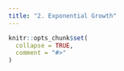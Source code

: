 ```yaml
---
title: "2. Exponential Growth"
---
```


```r
knitr::opts_chunk$set(
  collapse = TRUE,
  comment = "#>"
)
```

<!---

```r
library(biPOD)
T <- 3
time_steps <- 12
delta_t <- T / time_steps
d <- biPOD::sim_stochastic_exponential(10000, 1, .5, steps = time_steps, delta_t = delta_t)
```

The `fit` function along with the parameter `growth_type = "exponential"` can be used to fit a model over an input dataframe assuming an exponential growth.
The function requires as input a `biPOD` object. Other important parameters are:

- `factor_size` : value by which every input will be divided. Default is set to `1`
- `t0_lower_bound` : lowest value allowed for `t0`, which denotes the time point in which the population size was equal to `factor_size`

Additionally, one can tune many additional parameters for specific purposes:

- `chains`, `iter`, `warmup`, `cores` : parameters for the MCMC algorithm

A fit with fixed rates can be obtained without adding any `group` column to the input dataframe.

```r
x <- biPOD::init(d, "exponential sample")
x <- biPOD::fit(x, growth_type = "exponential", factor_size = 1)
```

The warning message says that many transitions were divergent. The very first two parameters that can be tweaked in this case are the `factor_size` and the `t0_lower_bound`. One can examine the posterior of `t0` in order to understand if that's the problem.

```r
biPOD::plot_t0_posterior(x)
```

We can clearly see that the posterior is extremely skewed towards the lowest value allowed for `t0`. Hence, it might be a good idea to re-fit with a lower value.

```r
x <- biPOD::fit(x, growth_type = "exponential", factor_size = 1, t0_lower_bound = -100)
```
Now the fitting went smoothly. The bipod object does now contains a field named `fit` which contains the information about the fitted model. 
The results of the fit can be visually inspected using:

- `plot_traces` : plot the traces of the MCMC chains, passing as `pars` a vector of desired parameter. You set `diagnose` to `TRUE` to obtain a visual representation about the goodness of the chains.
- `plot_normalized_growth_rate_posteriors` : to plot the normalized posteriors for the growth rates
- `plot_fit` : to plot the fitted curve against the observed data

```r
biPOD::plot_traces(x, pars = c("rho[1]"), diagnose = T)
biPOD::plot_normalized_growth_rate_posteriors(x)
biPOD::plot_fit(x)
```

To obtain a fit with variable growth rates one should add the `group` column. We will use three group:

```r
d$group <- floor(d$time)
d$group[nrow(d)] <- 2
gx <- biPOD::init(d, "Grouped sample")
gx <- biPOD::fit(gx, growth_type = "exponential", t0_lower_bound = -100, factor_size = 1)
```
You might obtain warnings regarding transitions that exceeded the maximum treedepth, but they do not represent an error during the fitting. 
Obviously, the results can be once again visually inspected:

```r
biPOD::plot_traces(gx, pars = c("rho[1]", "rho[2]", "rho[3]"), diagnose = T)
biPOD::plot_normalized_growth_rate_posteriors(gx)
biPOD::plot_fit(gx)
```

-->
